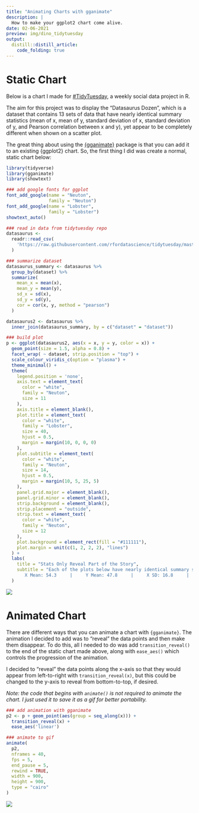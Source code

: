 ```yaml
---
title: "Animating Charts with gganimate"
description: |
  How to make your ggplot2 chart come alive.
date: 02-06-2021
preview: img/dino_tidytuesday
output:
  distill::distill_article:
    code_folding: true
---
```


# Static Chart

Below is a chart I made for [#TidyTuesday](https://github.com/rfordatascience/tidytuesday), a weekly social data project in R.

The aim for this project was to display the "Datasaurus Dozen", which is a dataset that contains 13 sets of data that have nearly identical summary statistics (mean of x, mean of y, standard deviation of x, standard deviation of y, and Pearson correlation between x and y), yet appear to be completely different when shown on a scatter plot.

The great thing about using the [{gganimate}](https://gganimate.com/index.html) package is that you can add it to an existing {ggplot2} chart. So, the first thing I did was create a normal, static chart below:

```r
library(tidyverse)
library(gganimate)
library(showtext)

### add google fonts for ggplot
font_add_google(name = "Neuton",
                family = "Neuton")
font_add_google(name = "Lobster",
                family = "Lobster")
showtext_auto()

### read in data from tidytuesday repo
datasaurus <-
  readr::read_csv(
    'https://raw.githubusercontent.com/rfordatascience/tidytuesday/master/data/2020/2020-10-13/datasaurus.csv'
  )

### summarize dataset
datasaurus_summary <- datasaurus %>%
  group_by(dataset) %>%
  summarize(
    mean_x = mean(x),
    mean_y = mean(y),
    sd_x = sd(x),
    sd_y = sd(y),
    cor = cor(x, y, method = "pearson")
  )

datasaurus2 <- datasaurus %>%
  inner_join(datasaurus_summary, by = c("dataset" = "dataset"))

### build plot
p <- ggplot(datasaurus2, aes(x = x, y = y, color = x)) +
  geom_point(size = 1.5, alpha = 0.8) +
  facet_wrap( ~ dataset, strip.position = "top") +
  scale_colour_viridis_c(option = "plasma") +
  theme_minimal() +
  theme(
    legend.position = 'none',
    axis.text = element_text(
      color = "white",
      family = "Neuton",
      size = 11
    ),
    axis.title = element_blank(),
    plot.title = element_text(
      color = "white",
      family = "Lobster",
      size = 40,
      hjust = 0.5,
      margin = margin(10, 0, 0, 0)
    ),
    plot.subtitle = element_text(
      color = "white",
      family = "Neuton",
      size = 14,
      hjust = 0.5,
      margin = margin(10, 5, 25, 5)
    ),
    panel.grid.major = element_blank(),
    panel.grid.minor = element_blank(),
    strip.background = element_blank(),
    strip.placement = "outside",
    strip.text = element_text(
      color = "white",
      family = "Neuton",
      size = 12
    ),
    plot.background = element_rect(fill = "#111111"),
    plot.margin = unit(c(1, 2, 2, 2), "lines")
  ) +
  labs(
    title = "Stats Only Reveal Part of the Story",
    subtitle = "Each of the plots below have nearly identical summary statistics, yet they all look significantly different.\nThis is why it's important to always visualize your data when analyzing it!\n
       X Mean: 54.3     |     Y Mean: 47.8     |     X SD: 16.8     |     Y SD: = 26.9     |     Corr.: -0.06"
  )
```

<img src="img/dino_static.png">

# Animated Chart

There are different ways that you can animate a chart with `{gganimate}`. The animation I decided to add was to "reveal" the data points and then make them disappear. To do this, all I needed to do was add `transition_reveal()` to the end of the static chart made above, along with `ease_aes()` which controls the progression of the animation.

I decided to "reveal" the data points along the x-axis so that they would appear from left-to-right with `transition_reveal(x)`, but this could be changed to the y-axis to reveal from bottom-to-top, if desired.

<i>Note: the code that begins with `animate()` is not required to animate the chart. I just used it to save it as a gif for better portability.</i>

```r
### add animation with gganimate
p2 <- p + geom_point(aes(group = seq_along(x))) +
  transition_reveal(x) +
  ease_aes('linear')

### animate to gif
animate(
  p2,
  nframes = 40,
  fps = 5,
  end_pause = 5,
  rewind = TRUE,
  width = 900,
  height = 900,
  type = "cairo"
)
```

<img src="img/dino_tidytuesday.gif">

